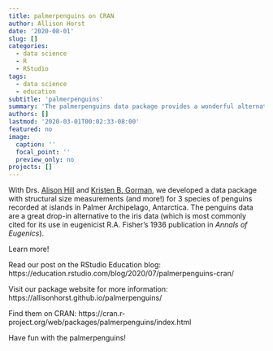 ```yaml
---
title: palmerpenguins on CRAN
author: Allison Horst
date: '2020-08-01'
slug: []
categories:
  - data science
  - R
  - RStudio
tags:
  - data science
  - education
subtitle: 'palmerpenguins'
summary: 'The palmerpenguins data package provides a wonderful alternative to the iris data'
authors: []
lastmod: '2020-03-01T00:02:33-08:00'
featured: no
image:
  caption: ''
  focal_point: ''
  preview_only: no
projects: []
---
```


With Drs. [Alison Hill](https://alison.rbind.io/) and [Kristen B. Gorman](https://www.uaf.edu/cfos/people/faculty/detail/kristen-gorman.php), we developed a data package with structural size measurements (and more!) for 3 species of penguins recorded at islands in Palmer Archipelago, Antarctica. The penguins data are a great drop-in alternative to the iris data (which is most commonly cited for its use in eugenicist R.A. Fisher's 1936 publication in *Annals of Eugenics*).

Learn more! 

Read our post on the RStudio Education blog: https://education.rstudio.com/blog/2020/07/palmerpenguins-cran/

Visit our package website for more information: https://allisonhorst.github.io/palmerpenguins/

Find them on CRAN: https://cran.r-project.org/web/packages/palmerpenguins/index.html

Have fun with the palmerpenguins! 
